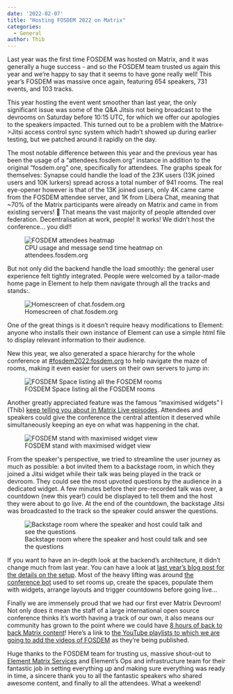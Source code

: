 ```yaml
---
date: '2022-02-07'
title: "Hosting FOSDEM 2022 on Matrix"
categories:
  - General
author: Thib
---
```


Last year was the first time FOSDEM was hosted on Matrix, and it was generally a huge success - and so the FOSDEM team trusted us again this year and we’re happy to say that it seems to have gone really well! This year’s FOSDEM was massive once again, featuring 654 speakers, 731 events, and 103 tracks.

This year hosting the event went smoother than last year, the only significant issue was some of the Q&A Jitsis not being broadcast to the devrooms on Saturday before 10:15 UTC, for which we offer our apologies to the speakers impacted. This turned out to be a problem with the Matrix&lt;->Jitsi access control sync system which hadn’t showed up during earlier testing, but we patched around it rapidly on the day.

The most notable difference between this year and the previous year has been the usage of a “attendees.fosdem.org” instance in addition to the original “fosdem.org” one, specifically for attendees. The graphs speak for themselves: Synapse could handle the load of the 23K users (13K joined users and 10K lurkers) spread across a total number of 941 rooms. The real eye-opener however is that of the 13K joined users, only 4K came came from the FOSDEM attendee server, and 1K from Libera Chat, meaning that ~70% of the Matrix participants were already on Matrix and came in from existing servers! 🤯 That means the vast majority of people attended over federation. Decentralisation at work, people! It works! We didn’t host the conference… you did!!

<figure>
	<img src="/blog/img/2022-07-02-fosdem_attendees_heatmap.png" alt="FOSDEM attendees heatmap" />
	<figcaption>CPU usage and message send time heatmap on attendees.fosdem.org</figcaption>
</figure>

But not only did the backend handle the load smoothly: the general user experience felt tightly integrated. People were welcomed by a tailor-made home page in Element to help them navigate through all the tracks and stands:.

<figure>
	<img src="/blog/img/2022-07-02-fosdem_homescreen.png" alt="Homescreen of chat.fosdem.org" />
	<figcaption>Homescreen of chat.fosdem.org</figcaption>
</figure>

One of the great things is it doesn’t require heavy modifications to Element: anyone who installs their own instance of Element can use a simple html file to display relevant information to their audience.

New this year, we also generated a space hierarchy for the whole conference at [#fosdem2022:fosdem.org](https://matrix.to/#/#fosdem2022:fosdem.org) to help navigate the maze of rooms, making it even easier for users on their own servers to jump in:

<figure>
	<img src="/blog/img/2022-07-02-fosdem_space.png" alt="FOSDEM Space listing all the FOSDEM rooms" />
	<figcaption>FOSDEM Space listing all the FOSDEM rooms</figcaption>
</figure>

Another greatly appreciated feature was the famous “maximised widgets” I (Thib) [keep telling you about in Matrix Live episodes](https://www.youtube.com/c/Matrixdotorg). Attendees and speakers could give the conference the central attention it deserved while simultaneously keeping an eye on what was happening in the chat. 

<figure>
	<img src="/blog/img/2022-07-02-fosdem_stand.png" alt="FOSDEM stand with maximised widget view" />
	<figcaption>FOSDEM stand with maximised widget view</figcaption>
</figure>

From the speaker's perspective, we tried to streamline the user journey as much as possible: a bot invited them to a backstage room, in which they joined a Jitsi widget while their talk was being played in the track or devroom. They could see the most upvoted questions by the audience in a dedicated widget. A few minutes before their pre-recorded talk was over, a countdown (new this year!) could be displayed to tell them and the host they were about to go live. At the end of the countdown, the backstage Jitsi was broadcasted to the track so the speaker could answer the questions.

<figure>
	<img src="/blog/img/2022-07-02-fosdem_backstage.png" alt="Backstage room where the speaker and host could talk and see the questions" />
	<figcaption>Backstage room where the speaker and host could talk and see the questions</figcaption>
</figure>

If you want to have an in-depth look at the backend’s architecture, it didn’t change much from last year. You can have a look at [last year’s blog post for the details on the setup](https://matrix.org/blog/2021/02/15/how-we-hosted-fosdem-2021-on-matrix#how-was-it-built). Most of the heavy lifting was around [the conference bot](https://github.com/matrix-org/conference-bot) used to set rooms up, create the spaces, populate them with widgets, arrange layouts and trigger countdowns before going live…

Finally we are immensely proud that we had our first ever Matrix Devroom! Not only does it mean the staff of a large international open source conference thinks it’s worth having a track of our own, it also means our community has grown to the point where we could have [8 hours of back to back Matrix content](https://fosdem.org/2022/schedule/track/matrixorg_foundation_and_community/)! Here’s a link to [the YouTube playlists to which we are going to add the videos of FOSDEM](https://www.youtube.com/playlist?list=PLl5dnxRMP1hW7HxlJiHSox02MK9_KluLH) as they’re being published.

Huge thanks to the FOSDEM team for trusting us, massive shout-out to [Element Matrix Services](https://ems.element.io/) and Element’s Ops and infrastructure team for their fantastic job in setting everything up and making sure everything was ready in time, a sincere thank you to all the fantastic speakers who shared awesome content, and finally to all the attendees. What a weekend!
